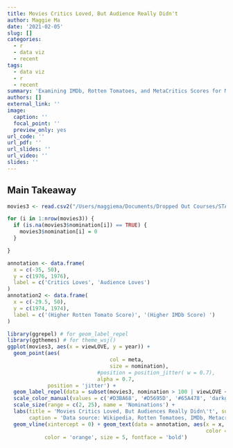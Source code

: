 ```yaml
---
title: Movies Critics Loved, But Audience Really Didn't
author: Maggie Ma
date: '2021-02-05'
slug: []
categories:
  - r
  - data viz
  - recent
tags:
  - data viz
  - r
  - recent
summary: 'Examining IMDb, Rotten Tomatoes, and MetaCritics Scores for Movies Shot in Toronto'
authors: []
external_link: ''
image:
  caption: ''
  focal_point: ''
  preview_only: yes
url_code: ''
url_pdf: ''
url_slides: ''
url_video: ''
slides: ''
---
```

## Main Takeaway  
  

```r
movies3 <- read.csv2("/Users/maggiema/Documents/Dropped Out Courses/STA313/Assignment 1/movies3.csv", sep = ',')

for (i in 1:nrow(movies3)) {
  if (is.na(movies3$nomination[i]) == TRUE) {
    movies3$nomination[i] = 0
  }

}

annotation <- data.frame(
  x = c(-35, 50), 
  y = c(1976, 1976),
  label = c('Critics Loves', 'Audience Loves')
)
annotation2 <- data.frame(
  x = c(-29.5, 50), 
  y = c(1974, 1974),
  label = c('(Higher Rotten Tomato Score)', '(Higher IMDb Score) ')
)

library(ggrepel) # for geom_label_repel
library(ggthemes) # for theme_wsj()
ggplot(movies3, aes(x = viewLOVE, y = year)) + 
  geom_point(aes(
                                 col = meta, 
                                 size = nomination),
                             #position = position_jitter( w = 0.7), 
                             alpha = 0.7, 
             position = 'jitter') + 
  geom_label_repel(data = subset(movies3, nomination > 100 | viewLOVE < -25 | viewLOVE > 50),aes(label = title), nudge_y = 0.7) +
  scale_color_manual(values = c('#D3BA68', '#D5695D', '#65A478', 'darkgrey'), name = 'Metacritic Score') + theme_wsj() + 
  scale_size(range = c(2, 25), name = 'Nominations') + 
  labs(title = 'Movies Critics Loved, But Audiences Really Didn\'t', subtitle = 'Discrepency in audience IMDb rating & critics Rotten Tomatoes score',
       caption = 'Data source: Wikipedia, Rotten Tomatoes, IMDb, Metacritics') + 
  geom_vline(xintercept = 0) + geom_text(data = annotation, aes(x = x, y = y, label = label),
                                                                color = 'orange', size = 5, fontface = 'bold') + geom_text(data = annotation2, aes(x = x, y = y, label = label),
            color = 'orange', size = 5, fontface = 'bold')
```

